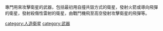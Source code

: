 
專門用來攻擊衛星的武器，包括最初用自撞共毀方式的衛星，發射火箭或導向飛彈的衛星，發射殺傷性雷射的衛星，由戰鬥機飛至高空發射攻擊衛星的飛彈等。

[[category:人造衛星|category:人造衛星]]
[[category:武器|category:武器]]